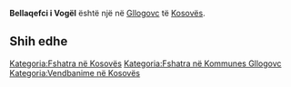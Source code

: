 {{Fshat në 
 | Emri                = Bellaqefci i Vogël
 | EmriAlt                = 
 | NAME_SHORT_FORM=      
 | NAME_GENERIC=      
 | NAME_SORT_NAME_RO=      BELLAQEFCIIVOGEL
 | FULL_NAME_RO = Bellaqefci i Vogël
 | FULL_NAME_ND_RO=Bellaqefci i Vogel
 | SORT_NAME_RG=BELLAQEFCIIVOGEL
 | FULL_NAME_RG=Bellaqefci i Vogël
 | FULL_NAME_ND_RG=Bellaqefci i Vogel
 | SRP_NAME_SHORT_FORM=      
 | SRP_NAME_GENERIC=      
 | SRP_NAME_SORT_NAME_RO=      
 | SRP_FULL_NAME_RO = 
 | SRP_FULL_NAME_ND_RO=
 | SRP_SORT_NAME_RG=
 | SRP_FULL_NAME_RG=
 | SRP_FULL_NAME_ND_RG=
 | Emri (Rasa dhanore) = 
 | Figura              = 
 | Shteti              = Kosovo
 | Komuna              = Gllogovc
 | Kodi postar         = 
 | Sipërfaqja          = 

 | Popullsia           = 

 | Regj. i popullsisë  = 
 | Dend. e popullsisë  = 
 | Faqja zyrtare       = 
 <!--- Koordinatat ----> 
 | Gjerësia            = 42.610833
 | Gjatësia            = 21.037222
 | Lartësia            = 
}}
'''Bellaqefci i Vogël''' është një [[]] në [[Gllogovc]] të [[Kosovës]].

<!-- == Gjeografia == -->
<!-- == Historia == -->
<!-- == Demografia == -->
== Shih edhe ==
{{Komuna Gllogovc}}
{{Kosovo-Administrata-Cung}}

[[Kategoria:Fshatra në Kosovës]]
[[Kategoria:Fshatra në Kommunes Gllogovc]]
[[Kategoria:Vendbanime në Kosovës]]